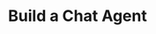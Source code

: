 ---
pcx_content_type: navigation
title: Build a Chat Agent
external_link: https://github.com/cloudflare/agents-starter
sidebar:
  order: 3
head: []
description: A starter template for building AI-powered chat agents using Cloudflare's Agent platform, powered by agents-sdk. This project provides a foundation for creating interactive chat experiences with AI, complete with a modern UI and tool integration capabilities.
---